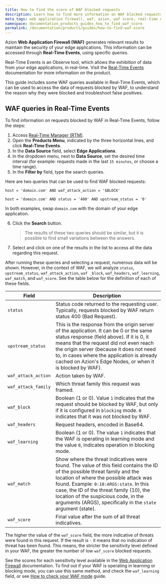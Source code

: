 ```yaml
---
title: How to find the score of WAF blocked requests
description: Learn how to find more information on WAF blocked requests with Azion.
meta_tags: web application firewall, waf, azion, waf score, real-time events, edge firewall
namespace: documentation_products_guides_how_to_find_waf_score
permalink: /documentation/products/guides/how-to-find-waf-score
---
```


Azion **Web Application Firewall (WAF)** generates relevant results to maintain the security of your edge applications. This information can be accessed through **Real-Time Events**, using specific *queries*.

Real-Time Events is an Observe tool, which allows the exhibition of data from your edge applications, in real-time. Visit the [Real-Time Events](en/documentation/products/real-time-events/) documentation for more information on the product.

This guide includes some WAF queries available in Real-Time Events, which can be used to access the data of requests blocked by WAF, to understand the reason why they were blocked and troubleshoot false positives.

## WAF queries in Real-Time Events

To find information on requests blocked by WAF in Real-Time Events, follow the steps:

1. Access [Real-Time Manager (RTM)](https://manager.azion.com).
2. Open the **Products Menu**, indicated by the three horizontal lines, and click **Real-Time Events**.
3. In the **Data Source** field, select **Edge Applications**.
4. In the dropdown menu, next to **Data Source**, set the desired time interval (for example: requests made in the last `15 minutes`, or choose a time range).
5. In the **Filter by** field, type the search queries.

Here are two queries that can be used to find WAF blocked requests:

`host = 'domain.com' AND waf_attack_action = '$BLOCK'`

`host = 'domain.com' AND status = '400' AND upstream_status = '0'`

In both examples, swap `domain.com` with the domain of your edge application.

6. Click the **Search** button.
   > The results of these two queries should be similar, but it is possible to find small variations between the answers.

7. Select and click on one of the results in the list to access all the data regarding this request.

After running these queries and selecting a request, numerous data will be shown. However, in the context of WAF, we will analyze `status`, `upstream_status`, `waf_attack_action`, `waf _block`, `waf_headers`, `waf_learning`, `waf_match`, and `waf_score`. See the table below for the definition of each of these fields.

| Field | Description |
|---------------------|--------------------------------------------------------------------------------------------------------------------------------------|
| `status` | Status code returned to the requesting user. Typically, requests blocked by WAF return status 400 (Bad Request). |
| `upstream_status` | This is the response from the origin server of the application. It can be 0 or the same status response (field above). If it is 0, it means that the request did not even reach the origin server (because it does not need to, in cases where the application is already cached on Azion's Edge Nodes, or when it is blocked by WAF). |
| `waf_attack_action` | Action taken by WAF. |
| `waf_attack_family` | Which threat family this request was framed. |
| `waf_block` | Boolean (1 or 0). Value `1` indicates that the request should be blocked by WAF, but only if it is configured in `blocking` mode. `0` indicates that it was not blocked by WAF. |
| `waf_headers` | Request headers, encoded in Base64. |
| `waf_learning` | Boolean (1 or 0). The value `1` indicates that the WAF is operating in learning mode and the value `0`, indicates operation in blocking mode. |
| `waf_match` | Show where the threat indicatives were found. The value of this field contains the ID of the possible threat family and the location of where the possible attack was found. Example: `0:10:ARGS:state`. In this case, the ID of the threat family (10), the location of the suspicious code, in the arguments (ARGS), specifically in the `state` argument (state). |
| `waf_score` | Final value after the sum of all threat indicatives. |

The higher the value of the `waf_score` field, the more indicative of threats were found in this request. If the result is `-` it means that no indication of threat has been found. This means, the stricter the sensitivity level defined in your WAF, the greater the number of low `waf_score` blocked requests.

See the scores for each sensitivity level available in the [Web Application Firewall](en/documentation/products/edge-firewall/web-application-firewall/) documentation. To find out if your WAF is operating in learning or blocking mode, you can use this same method, and check the `waf_learning` field, or see [How to check your WAF mode](en/documentation/products/guides/how-to-check-your-waf-mode/) guide.